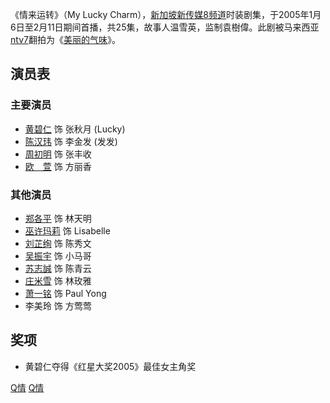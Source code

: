 {{新传媒中文电视节目
|中文节目名=情来运转
|英文节目名={{lang|en|My Lucky Charm}}
|制作年份=
|海外推出日期=
|8频道首播日期=2005年1月6日-2005年2月11日
|8频道首播时间=星期一至五，晚上9:00pm
|监制=袁樹偉
|编导=謝敏洋
|制作统筹=列鳳雲
|助理编导=
|编审=溫雪瑩
|编剧=周少文
|故事=溫雪瑩
|集数=25
|剧种=
|外景=
|制作公司=
|主演=[[黄碧仁|黄碧仁]]<br>[[欧萱|欧萱]]<br>[[陈汉玮|陈汉玮]]<br>[[周初明|周初明]]<br>[[刘子绚|刘子绚]]
|主题曲=我还爱着你
|作曲=Benny Wong
|填詞=乐声
|主唱=张乐声、王敏惠
}}
《情来运转》（My Lucky Charm），[[新加坡|新加坡]][[新传媒8频道|新传媒8频道]]时装剧集，于2005年1月6日至2月11日期间首播，共25集，故事人温雪英，监制袁樹偉。此剧被马来西亚[[ntv7|ntv7]]翻拍为《[[美丽的气味|美丽的气味]]》。

==演员表==
===主要演员===
* [[黄碧仁|黄碧仁]] 饰 张秋月 (Lucky)
* [[陈汉玮|陈汉玮]] 饰 李金发 (发发)
* [[周初明|周初明]] 饰 张丰收
* [[欧萱|欧　萱]] 饰 方丽香

===其他演员===
* [[郑各平|郑各平]] 饰 林天明
* [[巫许玛莉|巫许玛莉]] 饰 Lisabelle
* [[刘芷绚|刘芷绚]] 饰 陈秀文
* [[吴振宇|吴振宇]] 饰 小马哥
* [[苏智诚|苏志誠]] 饰 陈青云
* [[庄米雪|庄米雪]] 饰 林玫雅
* [[萧乙铭|萧一铭]] 饰 Paul Yong
* 李美玲 饰 方莺莺

==奖项==
* 黄碧仁夺得《红星大奖2005》最佳女主角奖


{{電視節目的變遷
|電視台={{SIN}} [[新傳媒8頻道|新傳媒電視第8波道]]
|播放檔次=（星期一到星期五 19:00到20:00）節目
|節目名稱='''情来运转'''<br />（2005年1月6日-2005年2月11日）
|上一節目=[[叛逆战队|叛逆战队]]<br />（2004年12月15日-2005年1月5日）
|下一節目=[[½缘分|½缘分]]<br />（2005年2月14日-2005年3月18日）
}}

[[Category:新加坡電視劇|Q情]]
[[Category:2005年電視劇集|Q情]]
